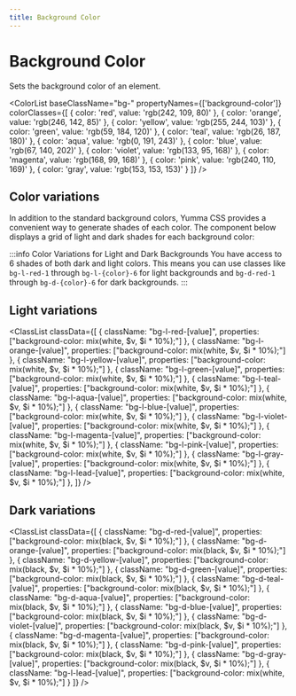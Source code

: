 ```yaml
---
title: Background Color
---
```



# Background Color

Sets the background color of an element.

<ColorList 
  baseClassName="bg-" 
  propertyNames={['background-color']} 
  colorClasses={[
    { color: 'red', value: 'rgb(242, 109, 80)' },
    { color: 'orange', value: 'rgb(246, 142, 85)' },
    { color: 'yellow', value: 'rgb(255, 244, 103)' },
    { color: 'green', value: 'rgb(59, 184, 120)' },
    { color: 'teal', value: 'rgb(26, 187, 180)' },
    { color: 'aqua', value: 'rgb(0, 191, 243)' },
    { color: 'blue', value: 'rgb(67, 140, 202)' },
    { color: 'violet', value: 'rgb(133, 95, 168)' },
    { color: 'magenta', value: 'rgb(168, 99, 168)' },
    { color: 'pink', value: 'rgb(240, 110, 169)' },
    { color: 'gray', value: 'rgb(153, 153, 153)' }
  ]}
/>

## Color variations

In addition to the standard background colors, Yumma CSS provides a convenient way to generate shades of each color. The component below displays a grid of light and dark shades for each background color:

:::info Color Variations for Light and Dark Backgrounds
You have access to 6 shades of both dark and light colors. This means you can use classes like `bg-l-red-1` through `bg-l-{color}-6` for light backgrounds and `bg-d-red-1` through `bg-d-{color}-6` for dark backgrounds.
:::

## Light variations

<ClassList
  classData={[
    {
      className: "bg-l-red-[value]",
      properties: ["background-color: mix(white, $v, $i * 10%);"]
    },
    {
      className: "bg-l-orange-[value]",
      properties: ["background-color: mix(white, $v, $i * 10%);"]
    },
    {
      className: "bg-l-yellow-[value]",
      properties: ["background-color: mix(white, $v, $i * 10%);"]
    },
    {
      className: "bg-l-green-[value]",
      properties: ["background-color: mix(white, $v, $i * 10%);"]
    },
    {
      className: "bg-l-teal-[value]",
      properties: ["background-color: mix(white, $v, $i * 10%);"]
    },
    {
      className: "bg-l-aqua-[value]",
      properties: ["background-color: mix(white, $v, $i * 10%);"]
    },
    {
      className: "bg-l-blue-[value]",
      properties: ["background-color: mix(white, $v, $i * 10%);"]
    },
    {
      className: "bg-l-violet-[value]",
      properties: ["background-color: mix(white, $v, $i * 10%);"]
    },
    {
      className: "bg-l-magenta-[value]",
      properties: ["background-color: mix(white, $v, $i * 10%);"]
    },
    {
      className: "bg-l-pink-[value]",
      properties: ["background-color: mix(white, $v, $i * 10%);"]
    },
    {
      className: "bg-l-gray-[value]",
      properties: ["background-color: mix(white, $v, $i * 10%);"]
    },
    {
      className: "bg-l-lead-[value]",
      properties: ["background-color: mix(white, $v, $i * 10%);"]
    },
  ]}
/>

## Dark variations

<ClassList
  classData={[
    {
      className: "bg-d-red-[value]",
      properties: ["background-color: mix(black, $v, $i * 10%);"]
    },
    {
      className: "bg-d-orange-[value]",
      properties: ["background-color: mix(black, $v, $i * 10%);"]
    },
    {
      className: "bg-d-yellow-[value]",
      properties: ["background-color: mix(black, $v, $i * 10%);"]
    },
    {
      className: "bg-d-green-[value]",
      properties: ["background-color: mix(black, $v, $i * 10%);"]
    },
    {
      className: "bg-d-teal-[value]",
      properties: ["background-color: mix(black, $v, $i * 10%);"]
    },
    {
      className: "bg-d-aqua-[value]",
      properties: ["background-color: mix(black, $v, $i * 10%);"]
    },
    {
      className: "bg-d-blue-[value]",
      properties: ["background-color: mix(black, $v, $i * 10%);"]
    },
    {
      className: "bg-d-violet-[value]",
      properties: ["background-color: mix(black, $v, $i * 10%);"]
    },
    {
      className: "bg-d-magenta-[value]",
      properties: ["background-color: mix(black, $v, $i * 10%);"]
    },
    {
      className: "bg-d-pink-[value]",
      properties: ["background-color: mix(black, $v, $i * 10%);"]
    },
    {
      className: "bg-d-gray-[value]",
      properties: ["background-color: mix(black, $v, $i * 10%);"]
    },
    {
      className: "bg-l-lead-[value]",
      properties: ["background-color: mix(white, $v, $i * 10%);"]
    }
  ]}
/>